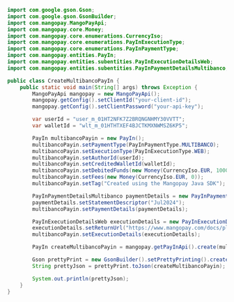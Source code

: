 ```java Java
import com.google.gson.Gson;
import com.google.gson.GsonBuilder;
import com.mangopay.MangoPayApi;
import com.mangopay.core.Money;
import com.mangopay.core.enumerations.CurrencyIso;
import com.mangopay.core.enumerations.PayInExecutionType;
import com.mangopay.core.enumerations.PayInPaymentType;
import com.mangopay.entities.PayIn;
import com.mangopay.entities.subentities.PayInExecutionDetailsWeb;
import com.mangopay.entities.subentities.PayInPaymentDetailsMultibanco;

public class CreateMultibancoPayIn {
    public static void main(String[] args) throws Exception {
        MangoPayApi mangopay = new MangoPayApi();
        mangopay.getConfig().setClientId("your-client-id");
        mangopay.getConfig().setClientPassword("your-api-key");

        var userId = "user_m_01HT2NFK7Z2BRQNGNHMY30VVTT";
        var walletId = "wlt_m_01HTHTXEF4BJCTKMXNWMSZ6KP5";

        PayIn multibancoPayin = new PayIn();
        multibancoPayin.setPaymentType(PayInPaymentType.MULTIBANCO);
        multibancoPayin.setExecutionType(PayInExecutionType.WEB);
        multibancoPayin.setAuthorId(userId);
        multibancoPayin.setCreditedWalletId(walletId);
        multibancoPayin.setDebitedFunds(new Money(CurrencyIso.EUR, 1000));
        multibancoPayin.setFees(new Money(CurrencyIso.EUR, 0));
        multibancoPayin.setTag("Created using the Mangopay Java SDK");

        PayInPaymentDetailsMultibanco paymentDetails = new PayInPaymentDetailsMultibanco();
        paymentDetails.setStatementDescriptor("Jul2024");
        multibancoPayin.setPaymentDetails(paymentDetails);

        PayInExecutionDetailsWeb executionDetails = new PayInExecutionDetailsWeb();
        executionDetails.setReturnUrl("https://www.mangopay.com/docs/please-ignore");
        multibancoPayin.setExecutionDetails(executionDetails);

        PayIn createMultibancoPayin = mangopay.getPayInApi().create(multibancoPayin);

        Gson prettyPrint = new GsonBuilder().setPrettyPrinting().create();
        String prettyJson = prettyPrint.toJson(createMultibancoPayin);

        System.out.println(prettyJson);
    }
}
```